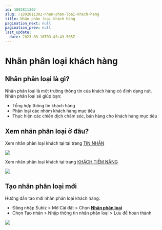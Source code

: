 ```yaml
---
id: 1802811302
slug: /1802811302-nhan-phan-loai-khach-hang
title: Nhãn phân loại khách hàng
pagination_next: null
pagination_prev: null
last_update:
  date: 2023-03-16T03:45:43.505Z
---
```


# Nhãn phân loại khách hàng



## Nhãn phân loại là gì?


Nhãn phân loại là một trường thông tin của khách hàng có định dạng nút. Nhãn phân loại sẽ giúp bạn:

- Tổng hợp thông tin khách hàng
- Phân loại các nhóm khách hàng mục tiêu
- Thực hiện các chiến dịch chăm sóc, bán hàng cho khách hàng mục tiêu
## Xem nhãn phân loại ở đâu?


Xem nhãn phân loại khách tại tại trang [TIN NHẮN](https://app.subiz.com.vn/convo)




![](https://vcdn.subiz-cdn.com/file/fisgyrboquwclbckrjbh_acpxkgumifuoofoosble/unnamed.png)




Xem nhãn phân loại khách tại trang [KHÁCH TIỀM NĂNG](https://app.subiz.com.vn/lead)




![](https://vcdn.subiz-cdn.com/file/fisgyrbovyyhwlotzwus_acpxkgumifuoofoosble/unnamed.png)

## Tạo nhãn phân loại mới


Hướng dẫn tạo mới nhãn phân loại khách hàng:

- Đăng nhập Subiz &gt; Mở Cài đặt &gt; Chọn <b>[Nhãn phân loại](https://app.subiz.com.vn/settings/label)</b>
- Chọn Tạo nhãn &gt; Nhập thông tin nhãn phân loại &gt; Lưu để hoàn thành


![](https://vcdn.subiz-cdn.com/file/fisgyrbpbzylefchubet_acpxkgumifuoofoosble/unnamed.png)